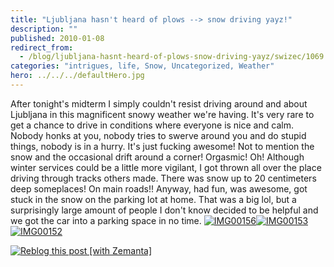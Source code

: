 ```yaml
---
title: "Ljubljana hasn't heard of plows --> snow driving yayz!"
description: ""
published: 2010-01-08
redirect_from:
  - /blog/ljubljana-hasnt-heard-of-plows-snow-driving-yayz/swizec/1069
categories: "intrigues, life, Snow, Uncategorized, Weather"
hero: ../../../defaultHero.jpg
---
```


After tonight's midterm I simply couldn't resist driving around and about Ljubljana in this magnificent snowy weather we're having. It's very rare to get a chance to drive in conditions where everyone is nice and calm. Nobody honks at you, nobody tries to swerve around you and do stupid things, nobody is in a hurry. It's just fucking awesome! Not to mention the snow and the occasional drift around a corner! Orgasmic! Oh! Although winter services could be a little more vigilant, I got thrown all over the place driving through tracks others made. There was snow up to 20 centimeters deep someplaces! On main roads!! Anyway, had fun, was awesome, got stuck in the snow on the parking lot at home. That was a big lol, but a surprisingly large amount of people I don't know decided to be helpful and we got the car into a parking space in no time. [![IMG00156](http://swizec.com/blog/wp-content/uploads/2010/01/IMG00156.jpg "IMG00156")](http://swizec.com/blog/wp-content/uploads/2010/01/IMG00156.jpg)[![IMG00153](http://swizec.com/blog/wp-content/uploads/2010/01/IMG00153.jpg "IMG00153")](http://swizec.com/blog/wp-content/uploads/2010/01/IMG00153.jpg)[![IMG00152](http://swizec.com/blog/wp-content/uploads/2010/01/IMG00152.jpg "IMG00152")](http://swizec.com/blog/wp-content/uploads/2010/01/IMG00152.jpg)

[![Reblog this post [with Zemanta]](http://img.zemanta.com/reblog_e.png?x-id=87c0cdc9-629f-4974-91db-5b1a8a7e985f)](http://reblog.zemanta.com/zemified/87c0cdc9-629f-4974-91db-5b1a8a7e985f/ "Reblog this post [with Zemanta]")
